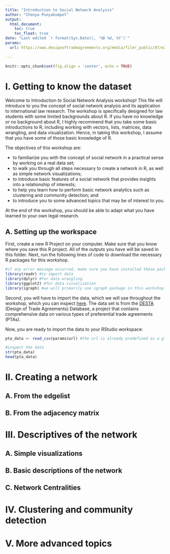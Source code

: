 ```yaml
---
title: "Introduction to Social Network Analysis"
author: "Chanya Punyakumpol"
output: 
  html_document:
    toc: true
    toc_float: true
date: "Last edited `r format(Sys.Date(), '%B %d, %Y')`"
params:
  url: https://www.designoftradeagreements.org/media/filer_public/87/e2/87e266f0-5874-4596-913a-251e99ab6632/desta_list_of_treaties_02_01_dyads.csv
  
---
```


```r
knitr::opts_chunk$set(fig.align = 'center', echo = TRUE)
```

# I. Getting to know the dataset
Welcome to Introduction to Social Network Analysis workshop! This file will introduce to you the concept of social network analysis and its application to international law research. The workshop is specifically designed for law students with some limited backgrounds about R. If you have no knowledge or no background about R, I highly recommend that you take some basic introductions to R, including working with vectors, lists, matrices, data wrangling, and data visualization. Hence, in taking this workshop, I assume that you have some of those basic knowledge of R.

The objectives of this workshop are:

- to familiarize you with the concept of social network in a practical sense by working on a real data set;
- to walk you through all steps necessary to create a network in R, as well as simple network visualizations;
- to introduce basic features of a social network that provides insights into a relationship of interests; 
- to help you learn how to perform basic network analytics such as clustering and community detection; and
- to introduce you to some advanced topics that may be of interest to you.

At the end of the workshop, you should be able to adapt what you have learned to your own legal research.

## A. Setting up the workspace

First, create a new R Project on your computer. Make sure that you know where you save this R project. All of the outputs you have will be saved in this folder. Next, run the following lines of code to download the necessary R packages for this workshop.

``` r
#if any error message occurred, make sure you have installed these packages first before you load them
library(readr) #to import data
library(dplyr) #for data wrangling
library(ggplot2) #for data visualization
library(igraph) #we will primarily use igraph package in this workshop
```

Second, you will have to import the data, which we will use throughout the workshop, which you can inspect [here](https://www.designoftradeagreements.org/media/filer_public/87/e2/87e266f0-5874-4596-913a-251e99ab6632/desta_list_of_treaties_02_01_dyads.csv). The data set is from the [DESTA](https://www.designoftradeagreements.org/) (Design of Trade Agreements) Database, a project that contains comprehensive data on various types of preferential trade agreements (PTAs).

Now, you are ready to import the data to your RStudio workspace:

```r
pta_data <- read_csv(params$url) #the url is already predefined as a global parameter here.
```

```r
#inspect the data
str(pta_data)
head(pta_data)
```






# II. Creating a network

## A. From the edgelist

## B. From the adjacency matrix

# III. Descriptives of the network

## A. Simple visualizations

## B. Basic descriptions of the network

## C. Network Centralities

# IV. Clustering and community detection

# V. More advanced topics
